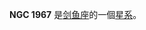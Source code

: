 {{NGCInfoBox|NGCID=NGC 1967|發現者=約翰·弗里德里希·威廉·赫歇爾|發現日期=-年-月-日|其他編號=ESO 56-SC126|曆元=J2000.0|赤經=5時26分43.4秒
|赤緯=-69°6'6"|星座=剑鱼座|星體=星系|星等=10.8|表面亮度=|藍等=}}

'''NGC 1967''' 是[[剑鱼座|剑鱼座]]的一個[[星系|星系]]。

{{NGCReference|1967}}
{{Catalogs|NGC=1967}}